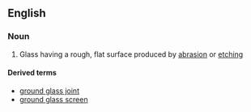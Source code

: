 ==English==

===Noun===
{{wikipedia}}
{{en-noun|sg=[[ground]] [[glass]]}}

# Glass having a rough, flat surface produced by [[abrasion]] or [[etching]]

====Derived terms====
*[[ground glass joint]]
*[[ground glass screen]]
